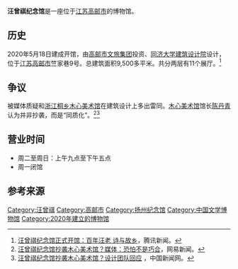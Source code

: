 '''汪曾祺纪念馆'''是一座位于[[江苏|江苏]][[高邮市|高邮市]]的博物馆。

==历史==
2020年5月18日建成开馆，由[[高邮市文旅集团|高邮市文旅集团]]投资、[[同济大学建筑设计院|同济大学建筑设计院]]设计，位于[[江苏|江苏]][[高邮市|高邮市]]竺家巷9号。总建筑面积9,500多平米。共分两层有11个展厅。<ref>[https://new.qq.com/omn/20200524/20200524A05MTI00.html 汪曾祺纪念馆正式开馆：百年汪老 诗与故乡]，腾讯新闻。</ref>

==争议==
被媒体质疑和[[浙江|浙江]][[桐乡|桐乡]][[木心美术馆|木心美术馆]]在建筑设计上多出雷同。[[木心美术馆|木心美术馆]]馆长[[陈丹青|陈丹青]]认为并非抄袭，而是“同质化”。<ref>[https://news.163.com/20/0607/16/FEHI0LS60001899O.html 汪曾祺纪念馆抄袭木心美术馆？媒体：恐怕不是巧合]，网易新闻。</ref><ref>[https://www.chinanews.com/cul/2020/06-08/9206466.shtml 汪曾祺纪念馆抄袭木心美术馆？设计团队回应] {{Wayback|url=https://www.chinanews.com/cul/2020/06-08/9206466.shtml |date=20200609164149 }}，中国新闻网。</ref>

==营业时间==
*周二至周日：上午九点至下午五点
*周一闭馆

==参考来源==
{{reflist}}

[[Category:汪曾祺|Category:汪曾祺]]
[[Category:高邮市|Category:高邮市]]
[[Category:扬州纪念馆|Category:扬州纪念馆]]
[[Category:中国文学博物馆|Category:中国文学博物馆]]
[[Category:2020年建立的博物馆|Category:2020年建立的博物馆]]